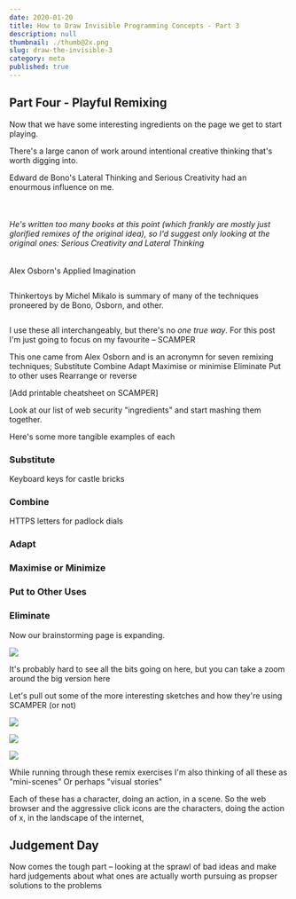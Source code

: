 ```yaml
---
date: 2020-01-20
title: How to Draw Invisible Programming Concepts - Part 3
description: null
thumbnail: ./thumb@2x.png
slug: draw-the-invisible-3
category: meta
published: true
---
```



## Part Four - Playful Remixing

Now that we have some interesting ingredients on the page we get to start playing.

There's a large canon of work around intentional creative thinking that's worth digging into.

Edward de Bono's Lateral Thinking and Serious Creativity had an enourmous influence on me.

![]()
![]()

###### He's written too many books at this point (which frankly are mostly just glorified remixes of the original idea), so I'd suggest only looking at the original ones: Serious Creativity and Lateral Thinking

Alex Osborn's Applied Imagination

![]()

Thinkertoys by Michel Mikalo is summary of many of the techniques proneered by de Bono, Osborn, and other.

![]()


I use these all interchangeably, but there's no _one true way_. For this post I'm just going to focus on my favourite – SCAMPER

This one came from Alex Osborn and is an acronymn for seven remixing techniques;
Substitute
Combine
Adapt
Maximise or minimise
Eliminate
Put to other uses
Rearrange or reverse

[Add printable cheatsheet on SCAMPER]

Look at our list of web security "ingredients" and start mashing them together.

Here's some more tangible examples of each

### Substitute

Keyboard keys for castle bricks

### Combine

HTTPS letters for padlock dials

### Adapt


### Maximise or Minimize

### Put to Other Uses

### Eliminate

Now our brainstorming page is expanding.

![](Big-sketches.png)

It's probably hard to see all the bits going on here, but you can take a zoom around the big version here

Let's pull out some of the more interesting sketches and how they're using SCAMPER (or not)

![](Big-sketches.png)



![](Big-sketches.png)

![](Big-sketches.png)

While running through these remix exercises I'm also thinking of all these as "mini-scenes"
Or perhaps "visual stories"

Each of these has a character, doing an action, in a scene.
So the web browser and the aggressive click icons are the characters, doing the action of x, in the landscape of the internet,

## Judgement Day

Now comes the tough part – looking at the sprawl of bad ideas and make hard judgements about what ones are actually worth pursuing as propser solutions to the problems